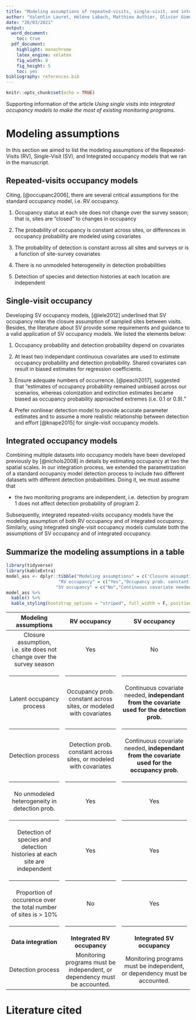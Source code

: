 ```yaml
---
title: "Modeling assumptions of repeated-visits, single-visit, and integrated occupancy models"
author: "Valentin Lauret, Hélène Labach, Matthieu Authier, Olivier Gimenez"
date: "26/03/2021"
output: 
  word_document:
    toc: true
  pdf_document: 
    highlight: monochrome
    latex_engine: xelatex
    fig_width: 8
    fig_height: 5
    toc: yes
bibliography: references.bib
---
```


```r
knitr::opts_chunk$set(echo = TRUE)
```

Supporting information of the article *Using single visits into integrated occupancy models to make the most of existing monitoring programs.*

# Modeling assumptions

In this section we aimed to list the modeling assumptions of the Repeated-Visits (RV), Single-Visit (SV), and Integrated occupancy models that we ran in the manuscript.

## Repeated-visits occupancy models

Citing, [@occupanc2006], there are several critical assumptions for the standard occupancy model, i.e. RV occupancy.

1.  Occupancy status at each site does not change over the survey season; that is, sites are "closed" to changes in occupancy

2.  The probability of occupancy is constant across sites, or differences in occupancy probability are modeled using covariates

3.  The probability of detection is constant across all sites and surveys or is a function of site-survey covariates

4.  There is no unmodeled heterogeneity in detection probabilities

5.  Detection of species and detection histories at each location are independent

## Single-visit occupancy

Developing SV occupancy models, [@lele2012] underlined that SV occupancy relax the closure assumption of sampled sites between visits. Besides, the literature about SV provide some requirements and guidance to a valid application of SV occupancy models. We listed the elements below:

1.  Occupancy probability and detection probability depend on covariates

2.  At least two independant continuous covariates are used to estimate occupancy probability and detection probability. Shared covariates can result in biased estimates for regression coefficients.

3.  Ensure adequate numbers of occurrence. [@peach2017], suggested that "estimates of occupancy probability remained unbiased across our scenarios, whereas colonization and extinction estimates became biased as occupancy probability approached extremes (i.e. 0.1 or 0.9)."

4.  Prefer nonlinear detection model to provide accurate parameter estimates and to assume a more realistic relationship between detection and effort [@knape2015] for single-visit occupancy models.

## Integrated occupancy models

Combining multiple datasets into occupancy models have been developed previously by [@nichols2008] in details by estimating occupancy at two the spatial scales. In our integration process, we extended the parametrization of a standard occupancy model detection process to include two different datasets with different detection probabilities. Doing it, we must assume that

-   the two monitoring programs are independent, i.e. detection by program 1 does not affect detection probability of program 2.

Subsequently, integrated repeated-visits occupancy models have the modeling assumption of both RV occupancy and of integrated occupancy. Similarly, using integrated single-visit occupancy models cumulate both the assumptions of SV occupancy and of integrated occupancy.

## Summarize the modeling assumptions in a table

```r
library(tidyverse)
library(kableExtra)
model_ass <- dplyr::tibble("Modeling assumptions" = c('Closure assumption, i.e. site does not change over the survey season', "Latent occupancy process","Detection process", "No unmodeled heterogeneity in detection process", "Detection histories at each site are independent","Proportion of occurence over the total number of sites is > 10%", "Data integration", "Detection process"), 
                    "RV occupancy" = c("Yes","Occupancy prob. constant across sites, or modeled with covariates","Detection prob. constant across sites, or modeled with covariates", "Yes","Yes","No","Integrated RV occupancy", "Monitoring programs must be independent, or dependency must be accounted"),
                   "SV occupancy" = c("No","Continuous covariate needed, independant from the covariate used for the detection prob.","Continuous covariate needed, independant from the covariate used for the occupancy prob.", "Yes","Yes","Yes","Integrated SV occupancy", "Monitoring programs must be independent, or dependency must be accounted") )
model_ass %>%
  kable() %>%
  kable_styling(bootstrap_options = "striped", full_width = F, position = "left")
```

+---------------------------------------------------------------------------+---------------------------------------------------------------------------+----------------------------------------------------------------------------------------------+
| Modeling assumptions                                                      | RV occupancy                                                              | SV occupancy                                                                                 |
+:=========================================================================:+:=========================================================================:+:============================================================================================:+
| Closure assumption, i.e. site does not change over the survey season      | Yes                                                                       | No                                                                                           |
+---------------------------------------------------------------------------+---------------------------------------------------------------------------+----------------------------------------------------------------------------------------------+
| ---                                                                       | ---                                                                       | ---                                                                                          |
+---------------------------------------------------------------------------+---------------------------------------------------------------------------+----------------------------------------------------------------------------------------------+
| Latent occupancy process                                                  | Occupancy prob. constant across sites, or modeled with covariates         | Continuous covariate needed, **independant from the covariate used for the detection prob.** |
+---------------------------------------------------------------------------+---------------------------------------------------------------------------+----------------------------------------------------------------------------------------------+
| ---                                                                       | ---                                                                       | ---                                                                                          |
+---------------------------------------------------------------------------+---------------------------------------------------------------------------+----------------------------------------------------------------------------------------------+
| Detection process                                                         | Detection prob. constant across sites, or modeled with covariates         | Continuous covariate needed, **independant from the covariate used for the occupancy prob.** |
+---------------------------------------------------------------------------+---------------------------------------------------------------------------+----------------------------------------------------------------------------------------------+
| ---                                                                       | ---                                                                       | ---                                                                                          |
+---------------------------------------------------------------------------+---------------------------------------------------------------------------+----------------------------------------------------------------------------------------------+
| No unmodeled heterogeneity in detection prob.                             | Yes                                                                       | Yes                                                                                          |
+---------------------------------------------------------------------------+---------------------------------------------------------------------------+----------------------------------------------------------------------------------------------+
| ---                                                                       | ---                                                                       | ---                                                                                          |
+---------------------------------------------------------------------------+---------------------------------------------------------------------------+----------------------------------------------------------------------------------------------+
| Detection of species and detection histories at each site are independent | Yes                                                                       | Yes                                                                                          |
+---------------------------------------------------------------------------+---------------------------------------------------------------------------+----------------------------------------------------------------------------------------------+
| ---                                                                       | ---                                                                       | ---                                                                                          |
+---------------------------------------------------------------------------+---------------------------------------------------------------------------+----------------------------------------------------------------------------------------------+
| Proportion of occurence over the total number of sites is \> 10%          | No                                                                        | Yes                                                                                          |
+---------------------------------------------------------------------------+---------------------------------------------------------------------------+----------------------------------------------------------------------------------------------+
| ---                                                                       | ---                                                                       | ---                                                                                          |
+---------------------------------------------------------------------------+---------------------------------------------------------------------------+----------------------------------------------------------------------------------------------+
| **Data integration**                                                      | **Integrated RV occupancy**                                               | **Integrated SV occupancy**                                                                  |
+---------------------------------------------------------------------------+---------------------------------------------------------------------------+----------------------------------------------------------------------------------------------+
| Detection process                                                         | Monitoring programs must be independent, or dependency must be accounted. | Monitoring programs must be independent, or dependency must be accounted.                    |
+---------------------------------------------------------------------------+---------------------------------------------------------------------------+----------------------------------------------------------------------------------------------+

# Literature cited
